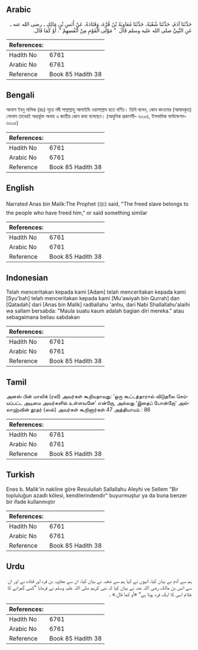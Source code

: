 ## Arabic


<div dir="rtl" lang="ar" style={{fontSize:'larger',backgroundColor:'#f8f9fa',padding:20}}>
حَدَّثَنَا آدَمُ، حَدَّثَنَا شُعْبَةُ، حَدَّثَنَا مُعَاوِيَةُ بْنُ قُرَّةَ، وَقَتَادَةُ، عَنْ أَنَسِ بْنِ مَالِكٍ ـ رضى الله عنه ـ عَنِ النَّبِيِّ صلى الله عليه وسلم قَالَ ‏ "‏ مَوْلَى الْقَوْمِ مِنْ أَنْفُسِهِمْ ‏"‏‏.‏ أَوْ كَمَا قَالَ‏.‏
</div>
<div style={{backgroundColor:'#f8f9fa',padding:20, marginBottom: 10}}><table> <thead> <tr> <th>References:</th> <th></th> </tr> </thead> <tbody><tr><td>Hadith No</td><td>6761</td></tr><tr><td>Arabic No</td><td>6761</td></tr><tr><td>Reference</td><td>Book 85 Hadith 38</td></tr></tbody></table></div>

## Bengali


<div dir="ltr" lang="bn" style={{fontSize:'larger',backgroundColor:'#f8f9fa',padding:20}}>
আনাস ইবনু মালিক (রাঃ) সূত্রে নবী সাল্লাল্লাহু আলাইহি ওয়াসাল্লাম হতে বর্ণিত। তিনি বলেন, কোন কাওমের (আযাদকৃত) গোলাম তাদেরই অন্তর্ভুক্ত অথবা এ জাতীয় কোন কথা বলেছেন। (আধুনিক প্রকাশনী- ৬২৯৪, ইসলামিক ফাউন্ডেশন- ৬৩০৫)
</div>
<div style={{backgroundColor:'#f8f9fa',padding:20, marginBottom: 10}}><table> <thead> <tr> <th>References:</th> <th></th> </tr> </thead> <tbody><tr><td>Hadith No</td><td>6761</td></tr><tr><td>Arabic No</td><td>6761</td></tr><tr><td>Reference</td><td>Book 85 Hadith 38</td></tr></tbody></table></div>

## English


<div dir="ltr" lang="en" style={{fontSize:'larger',backgroundColor:'#f8f9fa',padding:20}}>
Narrated Anas bin Malik:The Prophet (ﷺ) said, "The freed slave belongs to the people who have freed him," or said something similar
</div>
<div style={{backgroundColor:'#f8f9fa',padding:20, marginBottom: 10}}><table> <thead> <tr> <th>References:</th> <th></th> </tr> </thead> <tbody><tr><td>Hadith No</td><td>6761</td></tr><tr><td>Arabic No</td><td>6761</td></tr><tr><td>Reference</td><td>Book 85 Hadith 38</td></tr></tbody></table></div>

## Indonesian


<div dir="ltr" lang="id" style={{fontSize:'larger',backgroundColor:'#f8f9fa',padding:20}}>
Telah menceritakan kepada kami [Adam] telah menceritakan kepada kami [Syu'bah] telah menceritakan kepada kami [Mu'awiyah bin Qurrah] dan [Qatadah] dari [Anas bin Malik] radliallahu 'anhu, dari Nabi Shallallahu'alaihi wa sallam bersabda: "Maula suatu kaum adalah bagian diri mereka." atau sebagaimana beliau sabdakan
</div>
<div style={{backgroundColor:'#f8f9fa',padding:20, marginBottom: 10}}><table> <thead> <tr> <th>References:</th> <th></th> </tr> </thead> <tbody><tr><td>Hadith No</td><td>6761</td></tr><tr><td>Arabic No</td><td>6761</td></tr><tr><td>Reference</td><td>Book 85 Hadith 38</td></tr></tbody></table></div>

## Tamil


<div dir="ltr" lang="ta" style={{fontSize:'larger',backgroundColor:'#f8f9fa',padding:20}}>
அனஸ் பின் மாலிக் (ரலி) அவர்கள் கூறியதாவது: ‘ஒரு கூட்டத்தாரால் விடுதலை செய்யப்பட்ட அடிமை அவர்களில் உள்ளவனே’ என்றோ, அல்லது ‘இதைப் போன்றோ’ அல்லாஹ்வின் தூதர் (ஸல்) அவர்கள் கூறினார்கள்.47 அத்தியாயம் : 86
</div>
<div style={{backgroundColor:'#f8f9fa',padding:20, marginBottom: 10}}><table> <thead> <tr> <th>References:</th> <th></th> </tr> </thead> <tbody><tr><td>Hadith No</td><td>6761</td></tr><tr><td>Arabic No</td><td>6761</td></tr><tr><td>Reference</td><td>Book 85 Hadith 38</td></tr></tbody></table></div>

## Turkish


<div dir="ltr" lang="tr" style={{fontSize:'larger',backgroundColor:'#f8f9fa',padding:20}}>
Enes b. Malik'in nakline göre Resulullah Sallallahu Aleyhi ve Sellem "Bir topluluğun azadlı kölesi, kendilerindendir" buyurmuştur ya da buna benzer bir ifade kullanmıştır
</div>
<div style={{backgroundColor:'#f8f9fa',padding:20, marginBottom: 10}}><table> <thead> <tr> <th>References:</th> <th></th> </tr> </thead> <tbody><tr><td>Hadith No</td><td>6761</td></tr><tr><td>Arabic No</td><td>6761</td></tr><tr><td>Reference</td><td>Book 85 Hadith 38</td></tr></tbody></table></div>

## Urdu


<div dir="rtl" lang="ur" style={{fontSize:'larger',backgroundColor:'#f8f9fa',padding:20}}>
ہم سے آدم نے بیان کیا، انہوں نے کہا ہم سے شعبہ نے بیان کیا، ان سے معاویہ بن قرہ اور قتادہ نے اور ان سے انس بن مالک رضی اللہ عنہ نے بیان کیا کہ نبی کریم صلی اللہ علیہ وسلم نے فرمایا ”کسی گھرانے کا غلام اسی کا ایک فرد ہوتا ہے“ «أو كما قال‏.‏» ۔
</div>
<div style={{backgroundColor:'#f8f9fa',padding:20, marginBottom: 10}}><table> <thead> <tr> <th>References:</th> <th></th> </tr> </thead> <tbody><tr><td>Hadith No</td><td>6761</td></tr><tr><td>Arabic No</td><td>6761</td></tr><tr><td>Reference</td><td>Book 85 Hadith 38</td></tr></tbody></table></div>